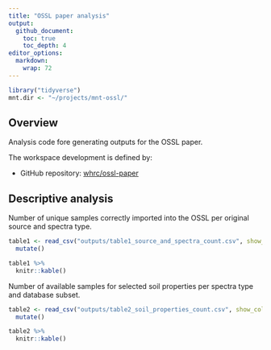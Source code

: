 ```yaml
---
title: "OSSL paper analysis"
output: 
  github_document:
    toc: true
    toc_depth: 4
editor_options: 
  markdown: 
    wrap: 72
---
```


```r
library("tidyverse")
mnt.dir <- "~/projects/mnt-ossl/"
```

## Overview

Analysis code fore generating outputs for the OSSL paper.

The workspace development is defined by:

- GitHub repository: [whrc/ossl-paper](https://github.com/whrc/ossl-paper)

## Descriptive analysis

Number of unique samples correctly imported into the OSSL per original source and spectra type.

```r
table1 <- read_csv("outputs/table1_source_and_spectra_count.csv", show_col_types = F) %>%
  mutate()

table1 %>%
  knitr::kable()
```

Number of available samples for selected soil properties per spectra type and database subset.

```r
table2 <- read_csv("outputs/table2_soil_properties_count.csv", show_col_types = F) %>%
  mutate()

table2 %>%
  knitr::kable()
```
